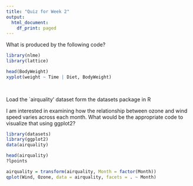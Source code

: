 ```yaml
---
title: "Quiz for Week 2"
output:
  html_document:
    df_print: paged
---
```


What is produced by the following code?

```r

library(nlme)
library(lattice)

head(BodyWeight)
xyplot(weight ~ Time | Diet, BodyWeight)  
  
  
```
Load the `airquality' dataset form the datasets package in R


I am interested in examining how the relationship between ozone and wind speed varies across each month. What would be the appropriate code to visualize that using ggplot2?


```r
library(datasets)
library(ggplot2)
data(airquality)

head(airquality)
?lpoints

airquality = transform(airquality, Month = factor(Month))
qplot(Wind, Ozone, data = airquality, facets = . ~ Month)


```

